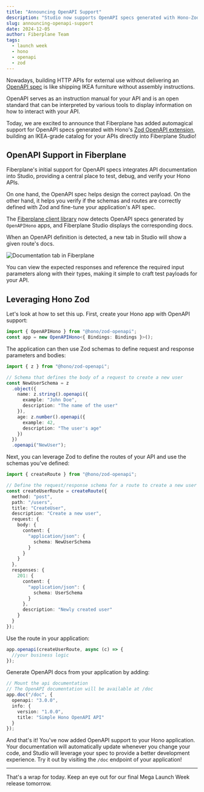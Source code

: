 ---
title: "Announcing OpenAPI Support"
description: "Studio now supports OpenAPI specs generated with Hono-Zod-OpenAPI"
slug: announcing-openapi-support
date: 2024-12-05
author: Fiberplane Team
tags:
  - launch week
  - hono
  - openapi
  - zod
---


Nowadays, building HTTP APIs for external use without delivering an [OpenAPI spec](https://swagger.io/specification/) is like shipping IKEA furniture without assembly instructions.

OpenAPI serves as an instruction manual for your API and is an open standard that can be interpreted by various tools to display information on how to interact with your API.

Today, we are excited to announce that Fiberplane has added automagical support for OpenAPI specs generated with Hono's [Zod OpenAPI extension](https://hono.dev/examples/zod-openapi),
building an IKEA-grade catalog for your APIs directly into Fiberplane Studio!

## OpenAPI Support in Fiberplane

Fiberplane's initial support for OpenAPI specs integrates API documentation into Studio, providing a central place to test, debug, and verify your Hono APIs.

On one hand, the OpenAPI spec helps design the correct payload.
On the other hand, it helps you verify if the schemas and routes are correctly defined with Zod and fine-tune your application's API spec.

The [Fiberplane client library](/docs/components/client-library/) now detects OpenAPI specs generated by `OpenAPIHono` apps, and Fiberplane Studio displays the corresponding docs.

When an OpenAPI definition is detected, a new tab in Studio will show a given route's docs.

![Documentation tab in Fiberplane](@/assets/blog/2024-12-05-documentation-tab.png)

You can view the expected responses and reference the required input parameters along with their types, making it simple to craft test payloads for your API.

## Leveraging Hono Zod

Let's look at how to set this up. First, create your Hono app with OpenAPI support:

```typescript
import { OpenAPIHono } from "@hono/zod-openapi";
const app = new OpenAPIHono<{ Bindings: Bindings }>();
```

The application can then use Zod schemas to define request and response parameters and bodies:

```typescript
import { z } from "@hono/zod-openapi";

// Schema that defines the body of a request to create a new user
const NewUserSchema = z
  .object({
    name: z.string().openapi({
      example: "John Doe",
      description: "The name of the user"
    }),
    age: z.number().openapi({
      example: 42,
      description: "The user's age"
    })
  })
  .openapi("NewUser");
```

Next, you can leverage Zod to define the routes of your API and use the schemas you've defined:

```typescript
import { createRoute } from "@hono/zod-openapi";

// Define the request/response schema for a route to create a new user
const createUserRoute = createRoute({
  method: "post",
  path: "/users",
  title: "CreateUser",
  description: "Create a new user",
  request: {
    body: {
      content: {
        "application/json": {
          schema: NewUserSchema
        }
      }
    }
  },
  responses: {
    201: {
      content: {
        "application/json": {
          schema: UserSchema
        }
      },
      description: "Newly created user"
    }
  }
});
```

Use the route in your application:

```typescript
app.openapi(createUserRoute, async (c) => {
  //your business logic
});
```

Generate OpenAPI docs from your application by adding:

```typescript
// Mount the api documentation
// The OpenAPI documentation will be available at /doc
app.doc("/doc", {
  openapi: "3.0.0",
  info: {
    version: "1.0.0",
    title: "Simple Hono OpenAPI API"
  }
});
```

And that's it! You've now added OpenAPI support to your Hono application. Your documentation will automatically update whenever you change your code, and Studio will leverage your spec to provide a better development experience. Try it out by visiting the `/doc` endpoint of your application!

---

That's a wrap for today. Keep an eye out for our final Mega Launch Week release tomorrow.

<LinkCard
  title="🚀 Mega Launch Week"
  description="Check out all the new features and updates from Fiberplane's mega launch week"
  href="/blog/mega-launch-week-2024"
/>
